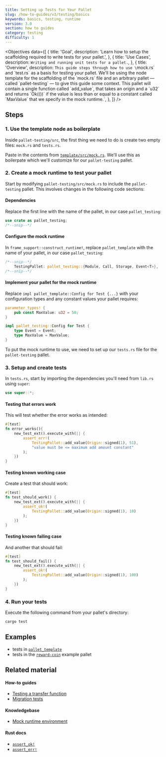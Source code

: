 ```yaml
---
title: Setting up Tests for Your Pallet
slug: /how-to-guides/v3/testing/basics
keywords: basics, testing, runtime
version: 3.0
section: how to guides
category: testing
difficulty: 1
---
```


<Objectives
  data={[
    {
      title: 'Goal',
      description: 'Learn how to setup the scaffolding required to write tests for your pallet.',
    },
    {
      title: 'Use Cases',
      description: `Writing and running unit tests for a pallet.`,
    },
    {
      title: 'Overview',
      description: `This guide steps through how to use \`mock.rs\` and \`test.rs\` as a basis for testing your pallet. We'll be
		using the node template for the scaffolding of the \`mock.rs\` file and an arbitrary pallet &mdash; called \`pallet-testing\`
		&mdash; to give this guide some context. This pallet will contain a single function called \`add_value\`, that takes an origin and
		a \`u32\` and returns \`Ok(())\` if the value is less than or equal to a constant called \`MaxValue\` that we specify in the mock runtime.`,
    },
  ]}
/>

## Steps

### 1. Use the template node as boilerplate

Inside `pallet-testing/src`, the first thing we need to do is create two empty files: `mock.rs` and `tests.rs`.

Paste in the contents from [`template/src/mock.rs`][template-node-mock-rs]. We'll use this as boilerpate
which we'll customize for our `pallet-testing` pallet.

### 2. Create a mock runtime to test your pallet

Start by modifying `pallet-testing/src/mock.rs` to include the `pallet-testing` pallet. This involves changes in the following code sections:

#### Dependencies

Replace the first line with the name of the pallet, in our case `pallet_testing`:

```rust
use crate as pallet_testing;
/*--snip--*/
```

#### Configure the mock runtime

In `frame_support::construct_runtime!`, replace `pallet_template` with the name of your pallet, in our
case `pallet_testing`:

```rust
/*--snip--*/
	TestingPallet: pallet_testing::{Module, Call, Storage, Event<T>},
/*--snip--*/
```

#### Implement your pallet for the mock runtime

Replace `impl pallet_template::Config for Test {...}` with your configuration types and any
constant values your pallet requires:

```rust
parameter_types! {
	pub const MaxValue: u32 = 50;
}

impl pallet_testing::Config for Test {
	type Event = Event;
	type MaxValue = MaxValue;
}
```

To put the mock runtime to use, we need to set up our `tests.rs` file for the `pallet-testing` pallet.

### 3. Setup and create tests

In `tests.rs`, start by importing the dependencies you'll need from `lib.rs` using `super`:

```rust
use super::*;
```

#### Testing that errors work

This will test whether the error works as intended:

```rust
#[test]
fn error_works(){
	new_test_ext().execute_with(|| {
		assert_err!(
			TestingPallet::add_value(Origin::signed(1), 51),
			"value must be <= maximum add amount constant"
		);
	})
}

```

#### Testing known working case

Create a test that should work:

```rust
#[test]
fn test_should_work() {
	new_test_ext().execute_with(|| {
		assert_ok!(
			TestingPallet::add_value(Origin::signed(1), 10)
		);
	})
}
```

#### Testing known failing case

And another that should fail:

```rust
#[test]
fn test_should_fail() {
	new_test_ext().execute_with(|| {
		assert_ok!(
			TestingPallet::add_value(Origin::signed(1), 100)
		);
	})
}
```

### 4. Run your tests

Execute the following command from your pallet's directory:

```bash
cargo test
```

## Examples

- tests in [`pallet_template`](https://github.com/substrate-developer-hub/substrate-node-template/blob/master/pallets/template/src/tests.rs#L1-L23)
- tests in the [`reward-coin`](https://github.com/substrate-developer-hub/substrate-how-to-guides/blob/main/example-code/template-node/pallets/reward-coin/src/tests.rs) example pallet

## Related material

#### How-to guides

- [Testing a transfer function](../transfer-function)
- [Migration tests](../../storage-migrations/tests)

#### Knowledgebase

- [Mock runtime environment][mock-runtime]

#### Rust docs

- [`assert_ok!`](/rustdocs/latest/frame_support/macro.assert_ok.html)
- [`assert_err!`](/rustdocs/latest/frame_support/macro.assert_err.html)

[template-node-mock-rs]: https://github.com/substrate-developer-hub/substrate-node-template/blob/467927bda05a56dfe57690aec93ff504a6009daa/pallets/template/src/mock.rs#L1-L61
[template-node-mock-rs]: https://github.com/substrate-developer-hub/substrate-node-template/blob/467927bda05a56dfe57690aec93ff504a6009daa/pallets/template/src/tests.rs#L1-L23
[mock-runtime]: https://substrate.dev/docs/en/knowledgebase/runtime/tests#mock-runtime-environment
